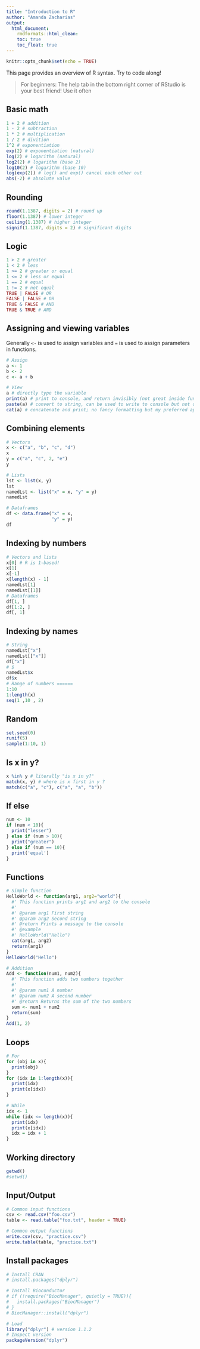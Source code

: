 ```yaml
---
title: "Introduction to R"
author: "Amanda Zacharias"
output:
  html_document:
    rmdformats::html_clean: 
    toc: true
    toc_float: true
---
```


```r
knitr::opts_chunk$set(echo = TRUE)
```

This page provides an overview of R syntax. Try to code along!

>For beginners: The help tab in the bottom right corner of RStudio is your best friend! Use it often

## Basic math
```r
1 + 2 # addition
1 - 2 # subtraction
1 * 2 # multiplication
1 / 2 # divition
1^2 # exponentiation
exp(2) # exponentiation (natural)
log(2) # logarithm (natural)
log2(2) # logarithm (base 2)
log10(2) # logarithm (base 10)
log(exp(2)) # log() and exp() cancel each other out
abs(-2) # absolute value
```

## Rounding
```r
round(1.1387, digits = 2) # round up
floor(1.1387) # lower integer
ceiling(1.1387) # higher integer
signif(1.1387, digits = 2) # significant digits
```

## Logic
```r
1 > 2 # greater
1 < 2 # less 
1 >= 2 # greater or equal
1 <= 2 # less or equal
1 == 2 # equal
1 != 2 # not equal
TRUE | FALSE # OR
FALSE | FALSE # OR 
TRUE & FALSE # AND
TRUE & TRUE # AND
```

## Assigning and viewing variables 
Generally `<-` is used to assign variables and `=` is used to assign parameters in functions.
```r
# Assign
a <- 1
b <- 2
c <- a + b

# View
a # directly type the variable
print(a) # print to console, and return invisibly (not great inside functions)
paste(a) # convert to string, can be used to write to console but not often
cat(a) # concatenate and print; no fancy formatting but my preferred approach

```

## Combining elements 
```r
# Vectors
x <- c("a", "b", "c", "d")
x
y = c("a", "c", 2, "e")
y
```

```r
# Lists
lst <- list(x, y)
lst
namedLst <- list("x" = x, "y" = y)
namedLst
```

```r
# Dataframes
df <- data.frame("x" = x, 
                 "y" = y)
df
```

## Indexing by numbers
```r
# Vectors and lists
x[0] # R is 1-based!
x[1]
x[-1]
x[length(x) - 1]
namedLst[1]
namedLst[[1]]
# Dataframes
df[1, ]
df[1:2, ]
df[, 1]
```

## Indexing by names
```r
# String 
namedLst["x"]
namedLst[["x"]]
df["x"]
# $
namedLst$x
df$x
# Range of numbers ======
1:10
1:length(x)
seq(1 ,10 , 2)
```

## Random 
```r
set.seed(0)
runif(5)
sample(1:10, 1)
```

## Is x in y? 
```r
x %in% y # literally "is x in y?"
match(x, y) # where is x first in y ? 
match(c("a", "c"), c("a", "a", "b"))
```

## If else 
```r
num <- 10
if (num < 10){
  print("lesser")
} else if (num > 10){
  print("greater")
} else if (num == 10){
  print('equal')
}
```

## Functions 
```r
# Simple function
HelloWorld <- function(arg1, arg2="world"){
  #' This function prints arg1 and arg2 to the console
  #' 
  #' @param arg1 First string
  #' @param arg2 Second string
  #' @return Prints a message to the console
  #' @example
  #' HelloWorld("Hello")
  cat(arg1, arg2)
  return(arg1)
}
HelloWorld("Hello")

# Addition
Add <- function(num1, num2){
  #' This function adds two numbers together
  #'
  #' @param num1 A number
  #' @param num2 A second number
  #' @return Returns the sum of the two numbers
  sum <- num1 + num2
  return(sum)
}
Add(1, 2)
```

## Loops
```r
# For 
for (obj in x){
  print(obj)
}
for (idx in 1:length(x)){
  print(idx)
  print(x[idx])
}
```

```r
# While
idx <- 1
while (idx <= length(x)){
  print(idx)
  print(x[idx])
  idx = idx + 1
}
```

## Working directory
```r
getwd()
#setwd()
```

## Input/Output
```r
# Common input functions
csv <- read.csv("foo.csv")
table <- read.table("foo.txt", header = TRUE)

# Common output functions
write.csv(csv, "practice.csv")
write.table(table, "practice.txt")
```

## Install packages
```r
# Install CRAN
# install.packages("dplyr")

# Install Bioconductor
# if (!require("BiocManager", quietly = TRUE)){
#   install.packages("BiocManager")
# }
# BiocManager::install("dplyr")
```

```r
# Load
library("dplyr") # version 1.1.2
# Inspect version
packageVersion("dplyr")
```







































